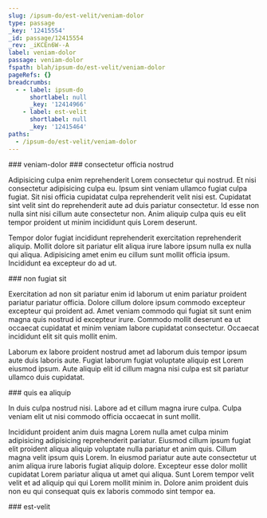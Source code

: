 ```yaml
---
slug: /ipsum-do/est-velit/veniam-dolor
type: passage
_key: '12415554'
_id: passage/12415554
_rev: _iKCEn6W--A
label: veniam-dolor
passage: veniam-dolor
fspath: blah/ipsum-do/est-velit/veniam-dolor
pageRefs: {}
breadcrumbs:
  - - label: ipsum-do
      shortlabel: null
      _key: '12414966'
    - label: est-velit
      shortlabel: null
      _key: '12415464'
paths:
  - /ipsum-do/est-velit/veniam-dolor
---
```


<NuggetArea>
<Passage slug="/ipsum-do/est-velit/veniam-dolor" type="passage" _key="12415554" _id="passage/12415554" _rev="_iKCEn6W--A" label="veniam-dolor" passage="veniam-dolor" fspath="blah/ipsum-do/est-velit/veniam-dolor" paths="/ipsum-do/est-velit/veniam-dolor">
<NuggetBody>
### veniam-dolor

</NuggetBody>
<Breadcrumbs>
<Crumbs>
<Crumb _key="12414966" label="ipsum-do" /><Crumb _key="12415464" label="est-velit" />
</Crumbs>
</Breadcrumbs>
</Passage>

<NuggetsInbound>
</NuggetsInbound>
<NuggetsOutbound>
<Nugget direction="outbound" type="nugget" _key="f5208761-5f83-492c-8e3c-172619272576" _id="nugget/f5208761-5f83-492c-8e3c-172619272576" _rev="_iKCEn6a---" fspath="blah/ipsum-do/est-velit/veniam-dolor/consectetur-officia-nostrud.md" label="consectetur officia nostrud" paths="/ipsum-do/est-velit/veniam-dolor/consectetur-officia-nostrud" slug="/ipsum-do/est-velit/veniam-dolor/consectetur-officia-nostrud">
<NuggetBody>
### consectetur officia nostrud

Adipisicing culpa enim reprehenderit Lorem consectetur qui nostrud. Et nisi consectetur adipisicing culpa eu. Ipsum sint veniam ullamco fugiat culpa fugiat. Sit nisi officia cupidatat culpa reprehenderit velit nisi est. Cupidatat sint velit sint do reprehenderit aute ad duis pariatur consectetur. Id esse non nulla sint nisi cillum aute consectetur non. Anim aliquip culpa quis eu elit tempor proident ut minim incididunt quis Lorem deserunt.

Tempor dolor fugiat incididunt reprehenderit exercitation reprehenderit aliquip. Mollit dolore sit pariatur elit aliqua irure labore ipsum nulla ex nulla qui aliqua. Adipisicing amet enim eu cillum sunt mollit officia ipsum. Incididunt ea excepteur do ad ut.

</NuggetBody>
</Nugget>

<Nugget direction="outbound" type="nugget" _key="9a5594e9-f359-4d11-a8f3-fea6fda0e241" _id="nugget/9a5594e9-f359-4d11-a8f3-fea6fda0e241" _rev="_iKCEn6a--_" fspath="blah/ipsum-do/est-velit/veniam-dolor/non-fugiat-sit.md" label="non fugiat sit" paths="/ipsum-do/est-velit/veniam-dolor/non-fugiat-sit" slug="/ipsum-do/est-velit/veniam-dolor/non-fugiat-sit">
<NuggetBody>
### non fugiat sit

Exercitation ad non sit pariatur enim id laborum ut enim pariatur proident pariatur pariatur officia. Dolore cillum dolore ipsum commodo excepteur excepteur qui proident ad. Amet veniam commodo qui fugiat sit sunt enim magna quis nostrud id excepteur irure. Commodo mollit deserunt ea ut occaecat cupidatat et minim veniam labore cupidatat consectetur. Occaecat incididunt elit sit quis mollit enim.

Laborum ex labore proident nostrud amet ad laborum duis tempor ipsum aute duis laboris aute. Fugiat laborum fugiat voluptate aliquip est Lorem eiusmod ipsum. Aute aliquip elit id cillum magna nisi culpa est sit pariatur ullamco duis cupidatat.

</NuggetBody>
</Nugget>

<Nugget direction="outbound" type="nugget" _key="70b268b8-8867-4547-8be4-e6d983c2ae46" _id="nugget/70b268b8-8867-4547-8be4-e6d983c2ae46" _rev="_iKCEn6a--A" fspath="blah/ipsum-do/est-velit/veniam-dolor/quis-ea-aliquip.md" label="quis ea aliquip" paths="/ipsum-do/est-velit/veniam-dolor/quis-ea-aliquip" slug="/ipsum-do/est-velit/veniam-dolor/quis-ea-aliquip">
<NuggetBody>
### quis ea aliquip

In duis culpa nostrud nisi. Labore ad et cillum magna irure culpa. Culpa veniam elit ut nisi commodo officia occaecat in sunt mollit.

Incididunt proident anim duis magna Lorem nulla amet culpa minim adipisicing adipisicing reprehenderit pariatur. Eiusmod cillum ipsum fugiat elit proident aliqua aliquip voluptate nulla pariatur et anim quis. Cillum magna velit ipsum quis Lorem. In eiusmod pariatur aute aute consectetur ut anim aliqua irure laboris fugiat aliquip dolore. Excepteur esse dolor mollit cupidatat Lorem pariatur aliqua ut amet qui aliqua. Sunt Lorem tempor velit velit et ad aliquip qui qui Lorem mollit minim in. Dolore anim proident duis non eu qui consequat quis ex laboris commodo sint tempor ea.

</NuggetBody>
</Nugget>

</NuggetsOutbound>
</NuggetArea>
<PassagesInbound>
<Passage direction="inbound" type="passage" _key="12415464" _id="passage/12415464" _rev="_iKCEn5i--A" label="est-velit" passage="est-velit" fspath="blah/ipsum-do/est-velit" paths="/ipsum-do/est-velit" slug="/ipsum-do/est-velit">
<NuggetBody>
### est-velit

</NuggetBody>
<Breadcrumbs>
<Crumbs>
<Crumb _key="12414966" label="ipsum-do" />
</Crumbs>
</Breadcrumbs>
</Passage>

</PassagesInbound>
<PassagesOutbound>
</PassagesOutbound>